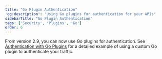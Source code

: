```yaml
---
title: "Go Plugin Authentication"
'og:description': "Using Go plugins for authentication for your APIs"
sidebarTitle: "Go Plugin Authentication"
tags: ['Security', 'Plugins', 'Go']
order: 6
---
```


From version 2.9, you can now use Go plugins for authentication. See [Authentication with Go Plugins](/5.5/plugins/supported-languages/golang#authentication-with-a-golang-plugin) for a detailed example of using a custom Go plugin to authenticate your traffic.
